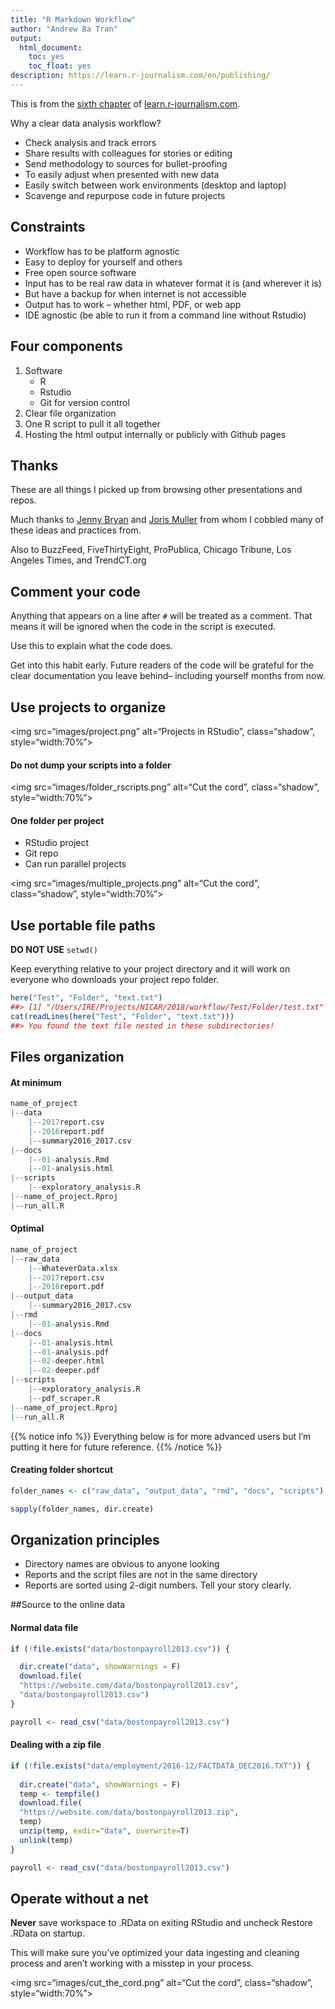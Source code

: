 ```yaml
---
title: "R Markdown Workflow"
author: "Andrew Ba Tran"
output:
  html_document:
    toc: yes
    toc_float: yes
description: https://learn.r-journalism.com/en/publishing/
---
```


This is from the [sixth chapter](https://learn.r-journalism.com/en/publishing/workflow/r-projects/) of [learn.r-journalism.com](https://learn.r-journalism.com/).

Why a clear data analysis workflow?

- Check analysis and track errors
- Share results with colleagues for stories or editing
- Send methodology to sources for bullet-proofing
- To easily adjust when presented with new data
- Easily switch between work environments (desktop and laptop)
- Scavenge and repurpose code in future projects

## Constraints

- Workflow has to be platform agnostic
- Easy to deploy for yourself and others
- Free open source software
- Input has to be real raw data in whatever format it is (and wherever it is)
- But have a backup for when internet is not accessible
- Output has to work -- whether html, PDF, or web app
- IDE agnostic (be able to run it from a command line without Rstudio)

## Four components

1. Software
	* R
	* Rstudio
	* Git for version control
2. Clear file organization
3. One R script to pull it all together
4. Hosting the html output internally or publicly with Github pages


## Thanks

These are all things I picked up from browsing other presentations and repos.

Much thanks to [Jenny Bryan](https://github.com/jennybc) and [Joris Muller](http://blog.jom.link/) from whom I cobbled many of these ideas and practices from. 

Also to BuzzFeed, FiveThirtyEight, ProPublica, Chicago Tribune, Los Angeles Times, and TrendCT.org


## Comment your code

Anything that appears on a line after `#` will be treated as a comment. That means it will be ignored when the code in the script is executed.

Use this to explain what the code does. 

Get into this habit early. Future readers of the code will be grateful for the clear documentation you leave behind-- including yourself months from now.


## Use projects to organize


<img src="images/project.png" alt="Projects in RStudio", class="shadow", style="width:70%">

#### Do not dump your scripts into a folder


<img src="images/folder_rscripts.png" alt="Cut the cord", class="shadow", style="width:70%">

#### One folder per project

- RStudio project
- Git repo
- Can run parallel projects


<img src="images/multiple_projects.png" alt="Cut the cord", class="shadow", style="width:70%">


## Use portable file paths 

**DO NOT USE** `setwd()`

Keep everything relative to your project directory and it will work on everyone who downloads your project repo folder.

```r
here("Test", "Folder", "text.txt")
##> [1] "/Users/IRE/Projects/NICAR/2018/workflow/Test/Folder/test.txt"
cat(readLines(here("Test", "Folder", "text.txt")))
##> You found the text file nested in these subdirectories!
```

## Files organization

#### At minimum

```r
name_of_project
|--data
    |--2017report.csv
    |--2016report.pdf
    |--summary2016_2017.csv
|--docs
    |--01-analysis.Rmd
    |--01-analysis.html
|--scripts
    |--exploratory_analysis.R
|--name_of_project.Rproj
|--run_all.R
```


#### Optimal

```r
name_of_project
|--raw_data
    |--WhateverData.xlsx
    |--2017report.csv
    |--2016report.pdf
|--output_data
    |--summary2016_2017.csv
|--rmd
    |--01-analysis.Rmd
|--docs
    |--01-analysis.html
    |--01-analysis.pdf
    |--02-deeper.html
    |--02-deeper.pdf
|--scripts
    |--exploratory_analysis.R
    |--pdf_scraper.R
|--name_of_project.Rproj
|--run_all.R
```

{{% notice info %}}
Everything below is for more advanced users but I'm putting it here for future reference.
{{% /notice %}}


#### Creating folder shortcut

```r
folder_names <- c("raw_data", "output_data", "rmd", "docs", "scripts")

sapply(folder_names, dir.create)
```

## Organization principles

- Directory names are obvious to anyone looking
- Reports and the script files are not in the same directory
- Reports are sorted using 2-digit numbers. Tell your story clearly.


##Source to the online data

#### Normal data file
```r
if (!file.exists("data/bostonpayroll2013.csv")) {

  dir.create("data", showWarnings = F)
  download.file(
  "https://website.com/data/bostonpayroll2013.csv",
  "data/bostonpayroll2013.csv")
}

payroll <- read_csv("data/bostonpayroll2013.csv")
```

#### Dealing with a zip file
```r
if (!file.exists("data/employment/2016-12/FACTDATA_DEC2016.TXT")) {
  
  dir.create("data", showWarnings = F)
  temp <- tempfile()
  download.file(
  "https://website.com/data/bostonpayroll2013.zip",
  temp)
  unzip(temp, exdir="data", overwrite=T)
  unlink(temp)
}

payroll <- read_csv("data/bostonpayroll2013.csv")
```

## Operate without a net

**Never** save workspace to .RData on exiting RStudio and uncheck Restore .RData on startup.

This will make sure you've optimized your data ingesting and cleaning process and aren't working with a misstep in your process.

<img src="images/cut_the_cord.png" alt="Cut the cord", class="shadow", style="width:70%">

